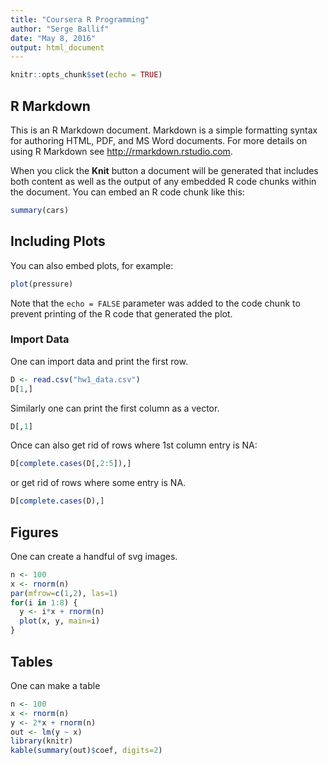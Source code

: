 ```yaml
---
title: "Coursera R Programming"
author: "Serge Ballif"
date: "May 8, 2016"
output: html_document
---
```


```r
knitr::opts_chunk$set(echo = TRUE)
```

## R Markdown

This is an R Markdown document. Markdown is a simple formatting syntax for authoring HTML, PDF, and MS Word documents. For more details on using R Markdown see <http://rmarkdown.rstudio.com>.

When you click the **Knit** button a document will be generated that includes both content as well as the output of any embedded R code chunks within the document. You can embed an R code chunk like this:

```r
summary(cars)
```

## Including Plots

You can also embed plots, for example:

```r
plot(pressure)
```

Note that the `echo = FALSE` parameter was added to the code chunk to prevent printing of the R code that generated the plot.

### Import Data
One can import data and print the first row.
```r
D <- read.csv("hw1_data.csv")
D[1,]
```

Similarly one can print the first column as a vector.
```r
D[,1]
```

Once can also get rid of rows where 1st column entry is NA:
```r
D[complete.cases(D[,2:5]),]
```
or get rid of rows where some entry is NA.
```r
D[complete.cases(D),]
```

## Figures
One can create a handful of svg images.
```r
n <- 100
x <- rnorm(n)
par(mfrow=c(1,2), las=1)
for(i in 1:8) {
  y <- i*x + rnorm(n)
  plot(x, y, main=i)
}
```

## Tables
One can make a table
```r
n <- 100
x <- rnorm(n)
y <- 2*x + rnorm(n)
out <- lm(y ~ x)
library(knitr)
kable(summary(out)$coef, digits=2)
```

